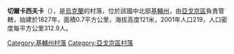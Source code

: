 {{coord|50|20|4|N|31|44|39|E|scale:30000|display=title}}

'''切爾卡西夫卡'''（{{lang-uk|Черкасівка}}），是[[烏克蘭|烏克蘭]]的村落，位於該國中北部[[基輔州|基輔州]]，由[[亞戈京區|亞戈京區]]負責管轄，始建於1827年，面積0.7平方公里，海拔高度121米，2001年人口219，人口密度每平方公里312.9人。

{{DEFAULTSORT:Черкасівка}}
[[Category:基輔州村落|Category:基輔州村落]]
[[Category:亞戈京區村落|Category:亞戈京區村落]]


{{Kiev-geo-stub}}